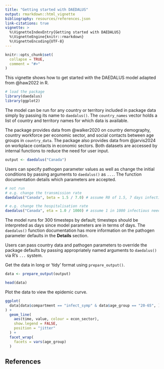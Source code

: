 ```yaml
---
title: "Getting started with DAEDALUS"
output: rmarkdown::html_vignette
bibliography: resources/references.json
link-citations: true
vignette: >
  %\VignetteIndexEntry{Getting started with DAEDALUS}
  %\VignetteEngine{knitr::rmarkdown}
  %\VignetteEncoding{UTF-8}
---
```


```r
knitr::opts_chunk$set(
  collapse = TRUE,
  comment = "#>"
)
```

This vignette shows how to get started with the DAEDALUS model adapted from @haw2022 in R.

```r
# load the package
library(daedalus)
library(ggplot2)
```

The model can be run for any country or territory included in package data simply by passing its name to `daedalus()`.
The `country_names` vector holds a list of country and territory names for which data is available.

The package provides data from @walker2020 on country demography, country workforce per economic sector, and social contacts between age groups in `country_data`.
The package also provides data from @jarvis2024 on workplace contacts in economic sectors.
Both datasets are accessed by internal functions to reduce the need for user input.

```r
output <- daedalus("Canada")
```

Users can specify pathogen parameter values as well as change the initial conditions by passing arguments to `daedalus()` as `...`.
The function documentation details which parameters are accepted.

```r
# not run
# e.g. change the transmission rate
daedalus("Canada", beta = 1.5 / 7.0) # assume R0 of 1.5, 7 days infectious period

# e.g. change the hospitalisation rate
daedalus("Canada", eta = 1.0 / 1000) # assume 1 in 1000 infectious need hospital
```

The model runs for 300 timesteps by default; timesteps should be interpreted as days since model parameters are in terms of days.
The `daedalus()` function documentation has more information on the pathogen parameter defaults in the **Details** section.

Users can pass country data and pathogen parameters to override the package defaults by passing appropriately named arguments to `daedalus()` via R's `...` system.

Get the data in long or 'tidy' format using `prepare_output()`.

```r
data <- prepare_output(output)

head(data)
```

Plot the data to view the epidemic curve.

```r
ggplot(
  data[data$compartment == "infect_symp" & data$age_group == "20-65", ]
) +
  geom_line(
    aes(time, value, colour = econ_sector),
    show.legend = FALSE,
    position = "jitter"
  ) +
  facet_wrap(
    facets = vars(age_group)
  )
```

## References
